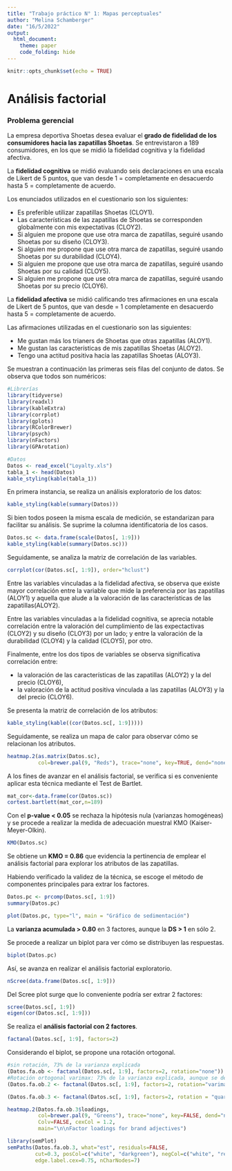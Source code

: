 ```yaml
---
title: "Trabajo práctico N° 1: Mapas perceptuales"
author: "Melina Schamberger"
date: "16/5/2022"
output: 
  html_document:
    theme: paper
    code_folding: hide
---
```


```r
knitr::opts_chunk$set(echo = TRUE)
```

# Análisis factorial


### Problema gerencial

La empresa deportiva Shoetas desea evaluar el **grado de fidelidad de los consumidores hacia las zapatillas Shoetas**. Se entrevistaron a 189 consumidores, en los que se midió la fidelidad cognitiva y la fidelidad afectiva.


La **fidelidad cognitiva** se midió evaluando seis declaraciones en una escala de Likert de 5 puntos, que van desde 1 = completamente en desacuerdo hasta 5 = completamente de acuerdo. 

Los enunciados utilizados en el cuestionario son los siguientes:

- Es preferible utilizar zapatillas Shoetas (CLOY1).
- Las características de las zapatillas de Shoetas se corresponden globalmente con mis expectativas (CLOY2).
- Si alguien me propone que use otra marca de zapatillas, seguiré usando Shoetas por su diseño (CLOY3).
- Si alguien me propone que use otra marca de zapatillas, seguiré usando Shoetas por su durabilidad (CLOY4).
- Si alguien me propone que use otra marca de zapatillas, seguiré usando Shoetas por su calidad (CLOY5).
- Si alguien me propone que use otra marca de zapatillas, seguiré usando Shoetas por su precio (CLOY6).


La **fidelidad afectiva** se midió calificando tres afirmaciones en una escala de Likert de 5 puntos, que van desde = 1 completamente en desacuerdo hasta 5 = completamente de acuerdo. 

Las afirmaciones utilizadas en el cuestionario son las siguientes:

- Me gustan más los trianers de Shoetas que otras zapatillas (ALOY1).
- Me gustan las características de mis zapatillas Shoetas (ALOY2).
- Tengo una actitud positiva hacia las zapatillas Shoetas (ALOY3).


Se muestran a continuación las primeras seis filas del conjunto de datos. Se observa que todos son numéricos: 

```r
#Librerías
library(tidyverse)
library(readxl)
library(kableExtra)
library(corrplot)
library(gplots)
library(RColorBrewer)
library(psych)
library(nFactors)
library(GPArotation)

#Datos
Datos <- read_excel("Loyalty.xls")
tabla_1 <- head(Datos)
kable_styling(kable(tabla_1))
```
En primera instancia, se realiza un análisis exploratorio de los datos:
```r
kable_styling(kable(summary(Datos)))
```

Si bien todos poseen la misma escala de medición, se estandarizan para facilitar su análisis. Se suprime la columna identificatoria de los casos. 
```r
Datos.sc <- data.frame(scale(Datos[, 1:9]))
kable_styling(kable(summary(Datos.sc)))
```

Seguidamente, se analiza la matriz de correlación de las variables. 
```r
corrplot(cor(Datos.sc[, 1:9]), order="hclust")
```

Entre las variables vinculadas a la fidelidad afectiva, se observa que existe mayor correlación entre la variable que mide la preferencia por las zapatillas (ALOY1) y aquella que alude a la valoración de las características de las zapatillas(ALOY2). 


Entre las variables vinculadas a la fidelidad cognitiva, se aprecia notable correlación entre la valoración del cumplimiento de las expectactivas (CLOY2) y su diseño (CLOY3) por un lado; y entre la valoración de la durabilidad (CLOY4) y la calidad (CLOY5), por otro. 


Finalmente, entre los dos tipos de variables se observa significativa correlación entre: 

- la valoración de las características de las zapatillas (ALOY2) y la del precio (CLOY6), 
- la valoración de la actitud positiva vinculada a las zapatillas (ALOY3) y la del precio (CLOY6).

Se presenta la matriz de correlación de los atributos: 

```r
kable_styling(kable((cor(Datos.sc[, 1:9]))))

```

Seguidamente, se realiza un mapa de calor para observar cómo se relacionan los atributos.
```r

heatmap.2(as.matrix(Datos.sc), 
          col=brewer.pal(9, "Reds"), trace="none", key=TRUE, dend="none")
```

A los fines de avanzar en el análisis factorial, se verifica si es conveniente aplicar esta técnica mediante el Test de Bartlet. 
```r
mat_cor<-data.frame(cor(Datos.sc))
cortest.bartlett(mat_cor,n=189)
```
Con el **p-value < 0.05** se rechaza la hipótesis nula (varianzas homogéneas) y se procede a realizar la medida de adecuación muestral KMO (Kaiser-Meyer-Olkin). 

```r
KMO(Datos.sc)
```
Se obtiene un **KMO = 0.86** que evidencia la pertinencia de emplear el análisis factorial para explorar los atributos de las zapatillas. 


Habiendo verificado la validez de la técnica, se escoge el método de componentes principales para extrar los factores. 
```r
Datos.pc <- prcomp(Datos.sc[, 1:9])
summary(Datos.pc)

plot(Datos.pc, type="l", main = "Gráfico de sedimentación")

```


La **varianza acumulada > 0.80** en 3 factores, aunque la **DS > 1** en sólo 2. 

Se procede a realizar un biplot para ver cómo se distribuyen las respuestas. 

```r
biplot(Datos.pc) 

```


Así, se avanza en realizar el análisis factorial exploratorio. 

```r
nScree(data.frame(Datos.sc[, 1:9]))

```

Del Scree plot surge que lo conveniente podría ser extrar 2 factores:

```r
scree(Datos.sc[, 1:9])
eigen(cor(Datos.sc[, 1:9]))
```

Se realiza el **análisis factorial con 2 factores**. 
```r
factanal(Datos.sc[, 1:9], factors=2)
```
Considerando el biplot, se propone una rotación ortogonal. 

```r
#sin rotación, 73% de la varianza explicada
(Datos.fa.ob <- factanal(Datos.sc[, 1:9], factors=2, rotation="none"))
#Rotación ortogonal varimax: 73% de la varianza explicada, aunque se destinguen mejor los factores
(Datos.fa.ob.2 <- factanal(Datos.sc[, 1:9], factors=2, rotation="varimax"))

(Datos.fa.ob.3 <- factanal(Datos.sc[, 1:9], factors=2, rotation = "quartimax"))


```
```r
heatmap.2(Datos.fa.ob.3$loadings, 
          col=brewer.pal(9, "Greens"), trace="none", key=FALSE, dend="none",
          Colv=FALSE, cexCol = 1.2,
          main="\n\nFactor loadings for brand adjectives")
```

```r
library(semPlot)
semPaths(Datos.fa.ob.3, what="est", residuals=FALSE,
         cut=0.3, posCol=c("white", "darkgreen"), negCol=c("white", "red"),
         edge.label.cex=0.75, nCharNodes=7)
```

